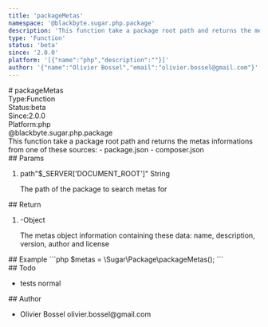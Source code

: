 ```yaml
---
title: 'packageMetas'
namespace: '@blackbyte.sugar.php.package'
description: 'This function take a package root path and returns the metas informations from one of these sources: - package.json - composer.json'
type: 'Function'
status: 'beta'
since: '2.0.0'
platform: '[{"name":"php","description":""}]'
author: '{"name":"Olivier Bossel","email":"olivier.bossel@gmail.com"}'
---
```

<div class="docmap -mdx">
# packageMetas
<div class="docmap_metas">
<div class="docmap_type"><span class="docmap_type-label">Type:</span><span class="docmap_type-value">Function</span></div>
<div class="docmap_status"><span class="docmap_status-label">Status:</span><span class="docmap_status-value -beta">beta</span></div>
<div class="docmap_since"><span class="docmap_since-label">Since:</span><span class="docmap_since-value">2.0.0</span></div>
<div class="docmap_platform"><span class="docmap_platform-label">Platform:</span><span class="docmap_platform-value -php">php</span></div>
</div>
<div class="docmap_namespace">@blackbyte.sugar.php.package</div>
<div class="docmap_description typo-lead typo-format">
This function take a package root path and returns the metas informations from one of these sources:
- package.json
- composer.json
</div>
<div class="docmap_params">
## Params
<ol class="docmap_list">
<li class="docmap_item">
<span class="docmap_name">path</span><span class="docmap_default">&quot;&dollar;&lowbar;SERVER&lsqb;&apos;DOCUMENT&lowbar;ROOT&apos;&rsqb;&quot;</span> <span class="docmap_type">String</span>
<p class="docmap_description">The path of the package to search metas for</p>
</li>
</ol>
</div>
<div class="docmap_return">
## Return
<ol class="docmap_list">
<li class="docmap_item">
<span class="docmap_default">-</span><span class="docmap_type">Object</span>
<p class="docmap_description">The metas object information containing these data&colon; name&comma; description&comma; version&comma; author and license</p>
</li>
</ol>
</div>
<div class="docmap_examples">
## Example
<s-code language="php" header>
```php
$metas = \Sugar\Package\packageMetas();
```
</s-code>
</div>
<div class="docmap_todo">
## Todo
<ul class="docmap_list">
<li class="docmap_item">
<span class="docmap_description">tests</span>
<span class="docmap_priority -normal">normal</span>
</li>
</ul>
</div>
<div class="docmap_author">
## Author
<ul class="docmap_list">
<li class="docmap_item">
<span class="docmap_name">Olivier Bossel</span>
<span class="docmap_email">olivier.bossel@gmail.com</span>
</li>
</ul>
</div>
</div>